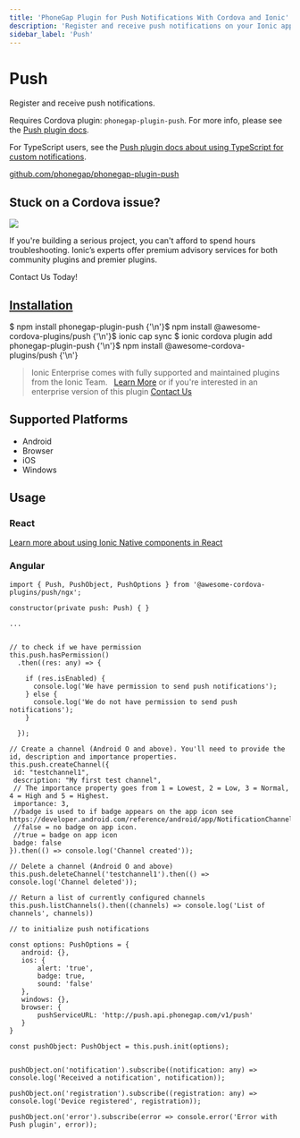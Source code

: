 ```yaml
---
title: 'PhoneGap Plugin for Push Notifications With Cordova and Ionic'
description: 'Register and receive push notifications on your Ionic apps using the Cordova plugin: phonegap-plugin-push. Read for how to install on supported platforms.'
sidebar_label: 'Push'
---
```



# Push

Register and receive push notifications.

Requires Cordova plugin: `phonegap-plugin-push`. For more info, please see the [Push plugin docs](https://github.com/phonegap/phonegap-plugin-push).

For TypeScript users, see the [Push plugin docs about using TypeScript for custom notifications](https://github.com/phonegap/phonegap-plugin-push/blob/master/docs/TYPESCRIPT.md).

<p>
  <a href="https://github.com/phonegap/phonegap-plugin-push" target="_blank" rel="noopener" className="git-link">github.com/phonegap/phonegap-plugin-push</a>
</p>

<h2>Stuck on a Cordova issue?</h2>
<DocsCard
  className="cordova-ee-card"
  header="Don't waste precious time on plugin issues."
  href="https://ionicframework.com/sales?product_of_interest=Ionic%20Native"
>
  <div>
    <img src="/docs/icons/native-cordova-bot.png" className="cordova-ee-img" />
    <p>If you're building a serious project, you can't afford to spend hours troubleshooting. Ionic’s experts offer premium advisory services for both community plugins and premier plugins.</p>
    <DocsButton className="native-ee-detail">Contact Us Today!</DocsButton>
  </div>
</DocsCard>

<h2 id="installation">
  <a href="#installation">Installation</a>
</h2>
<Tabs
  groupId="runtime"
  defaultValue="Capacitor"
  values={[
    { value: 'Capacitor', label: 'Capacitor' },
    { value: 'Cordova', label: 'Cordova' },
    { value: 'Enterprise', label: 'Enterprise' },
  ]}
>
  <TabItem value="Capacitor">
    <CodeBlock className="language-shell">
      $ npm install phonegap-plugin-push {'\n'}$ npm install @awesome-cordova-plugins/push {'\n'}$ ionic cap sync
    </CodeBlock>
  </TabItem>
  <TabItem value="Cordova">
    <CodeBlock className="language-shell">
      $ ionic cordova plugin add phonegap-plugin-push {'\n'}$ npm install @awesome-cordova-plugins/push {'\n'}
    </CodeBlock>
  </TabItem>
  <TabItem value="Enterprise">
    <blockquote>
      Ionic Enterprise comes with fully supported and maintained plugins from the Ionic Team. &nbsp;
      <a className="btn" href="https://ionic.io/docs/premier-plugins">Learn More</a> or if you're interested in an enterprise version of this plugin <a className="btn" href="https://ionicframework.com/sales?product_of_interest=Ionic%20Enterprise%20Engine">Contact Us</a>
    </blockquote>
  </TabItem>
</Tabs>

## Supported Platforms

- Android
- Browser
- iOS
- Windows

## Usage

### React

[Learn more about using Ionic Native components in React](../native-community.md#react)

### Angular

```tsx
import { Push, PushObject, PushOptions } from '@awesome-cordova-plugins/push/ngx';

constructor(private push: Push) { }

...


// to check if we have permission
this.push.hasPermission()
  .then((res: any) => {

    if (res.isEnabled) {
      console.log('We have permission to send push notifications');
    } else {
      console.log('We do not have permission to send push notifications');
    }

  });

// Create a channel (Android O and above). You'll need to provide the id, description and importance properties.
this.push.createChannel({
 id: "testchannel1",
 description: "My first test channel",
 // The importance property goes from 1 = Lowest, 2 = Low, 3 = Normal, 4 = High and 5 = Highest.
 importance: 3,
 //badge is used to if badge appears on the app icon see https://developer.android.com/reference/android/app/NotificationChannel.html#setShowBadge(boolean).
 //false = no badge on app icon.
 //true = badge on app icon
 badge: false
}).then(() => console.log('Channel created'));

// Delete a channel (Android O and above)
this.push.deleteChannel('testchannel1').then(() => console.log('Channel deleted'));

// Return a list of currently configured channels
this.push.listChannels().then((channels) => console.log('List of channels', channels))

// to initialize push notifications

const options: PushOptions = {
   android: {},
   ios: {
       alert: 'true',
       badge: true,
       sound: 'false'
   },
   windows: {},
   browser: {
       pushServiceURL: 'http://push.api.phonegap.com/v1/push'
   }
}

const pushObject: PushObject = this.push.init(options);


pushObject.on('notification').subscribe((notification: any) => console.log('Received a notification', notification));

pushObject.on('registration').subscribe((registration: any) => console.log('Device registered', registration));

pushObject.on('error').subscribe(error => console.error('Error with Push plugin', error));


```
